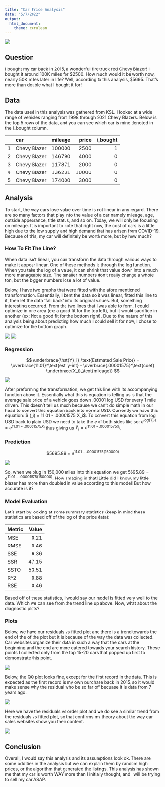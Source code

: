 ```yaml
---
title: "Car Price Analysis"
date: "5/7/2022"
output: 
  html_document:
    theme: cerulean
---
```


![](intro.png)


## Question


I bought my car back in 2015, a wonderful fire truck red Chevy Blazer! I bought it around 100K miles for $2500. How much would it be worth now, nearly 50K miles later in life? Well, according to this analysis, $5695. That's more than double what I bought it for!


## Data


The data used in this analysis was gathered from KSL. I looked at a wide range of vehicles ranging from 1998 through 2021 Chevy Blazers. Below is the top 5 rows of the data, and you can see which car is mine denoted in the i_bought column. 

|    | car          |   mileage |   price |   i_bought |
|---:|:-------------|----------:|--------:|-----------:|
|  1 | Chevy Blazer |    100000 |    2500 |          1 |
|  2 | Chevy Blazer |    146790 |    4000 |          0 |
|  3 | Chevy Blazer |    117871 |    2000 |          0 |
|  4 | Chevy Blazer |    136231 |   10000 |          0 |
|  5 | Chevy Blazer |    174000 |    3000 |          0 |



## Analysis


To start, the way cars lose value over time is not linear in any regard. There are so many factors that play into the value of a car namely mileage, age, outside appearance, title status, and so on. Today, we will only be focusing on mileage. It is important to note that right now, the cost of cars is a little high due to the low supply and high demand that has arisen from COVID-19. Because of this, my car will definitely be worth more, but by how much?

### How To Fit The Line?

When data isn't linear, you can transform the data through various ways to make it appear linear. One of these methods is through the log function. When you take the log of a value, it can shrink that value down into a much more manageable size. The smaller numbers don't really change a whole ton, but the bigger numbers lose a lot of value. 

Below, I have two graphs that were fitted with the afore mentioned transformation. Essentially, I bent the data so it was linear, fitted this line to it, then let the data 'fall back' into its original values. But, something interesting occurred. From the two lines that I was able to form, I could optimize in one area (ex: a good fit for the top left), but it would sacrifice in another (ex: Not a good fit for the bottom right). Due to the nature of this analysis being about predicting how much I could sell it for now, I chose to optimize for the bottom graph. 

![](line_exp.png)
![](line_pow.png)

### Regression
$$
  \underbrace{\hat{Y}_i}_\text{Estimated Sale Price} = \overbrace{11.01}^\text{est. y-int} - \overbrace{.00001575}^\text{coef} \underbrace{X_i}_\text{mileage})
$$

![](log_chart.png)

After preforming the transformation, we get this line with its accompanying function above it. Essentially what this is equation is telling us is that the average sale price of a vehicle goes down .00001 log USD for every 1 mile driven. This doesn't tell us much because we can't do simple math in our head to convert this equation back into normal USD. Currently we have this equation: $ \log(\hat{Y}_i) = 11.01 - .00001575 X_i$. To convert this equation from log USD back to plain USD we need to take the $e$ of both sides like so: $e^{log(\hat{Y}_i))} = e^{11.01 - .00001575 X_i}$ thus giving us $\hat{Y}_i = e^{11.01 - .00001575 X_i}$. 

### Prediction 

$$\$5695.89 = e^{11.01 - .00001575(150000)}$$

![](mychart.png)

So, when we plug in 150,000 miles into this equation we get $5695.89 = e^{11.01 - .00001575(150000)}$. How amazing in that! Little did I know, my little blazer has more than doubled in value according to this model! But how accurate is it?

### Model Evaluation
Let's start by looking at some summary statistics (keep in mind these statistics are based off of the log of the price data):

| Metric   |   Value |
|:---------|--------:|
| MSE      |    0.21 |
| RMSE     |    0.46 |
| SSE      |    6.36 |
| SSR      |   47.15 |
| SSTO     |   53.51 |
| R^2      |    0.88 |
| RSE      |    0.46 |

Based off of these statistics, I would say our model is fitted very well to the data. Which we can see from the trend line up above. Now, what about the diagnostic plots?

### Plots
Below, we have our residuals vs fitted plot and there is a trend towards the end of the of the plot but it is because of the way the data was collected. Car websites organize their data in such a way that the cars at the beginning and the end are more catered towards your search history. These points I collected only from the top 15-20 cars that popped up first to demonstrate this point.


![](resid_plot.png)

Below, the QQ plot looks fine, except for the first record in the data. This is expected as the first record is my own purchase back in 2015, so it would make sense why the residual who be so far off becuase it is data from 7 years ago. 

![](qqplot.png)

Here we have the residuals vs order plot and we do see a similar trend from the residuals vs fitted plot, so that confirms my theory about the way car sales websites show you their content. 

![](residvorder.png)

## Conclusion
Overall, I would say this analysis and its assumptions look ok. There are some oddities in the analysis but we can explain them by random high prices, or the algorithm that generated the listings. This analysis has shown me that my car is worth WAY more than I initially thought, and I will be trying to sell my car ASAP.